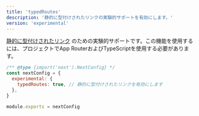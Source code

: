 ```yaml
---
title: 'typedRoutes'
description: '静的に型付けされたリンクの実験的サポートを有効にします。'
version: 'experimental'
---
```


[静的に型付けされたリンク](/docs/app/building-your-application/configuring/typescript#statically-typed-links) のための実験的サポートです。この機能を使用するには、プロジェクトでApp RouterおよびTypeScriptを使用する必要があります。

```js title="next.config.js"
/** @type {import('next').NextConfig} */
const nextConfig = {
  experimental: {
    typedRoutes: true, // 静的に型付けされたリンクを有効にします
  },
}

module.exports = nextConfig
```
